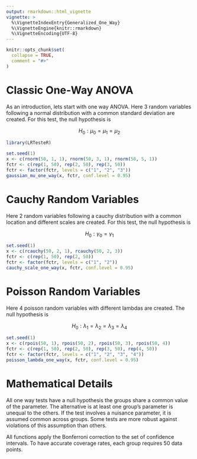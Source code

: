 ```yaml
---
output: rmarkdown::html_vignette
vignette: >
  %\VignetteIndexEntry{Generalized_One_Way}
  %\VignetteEngine{knitr::rmarkdown}
  %\VignetteEncoding{UTF-8}
---
```


```r
knitr::opts_chunk$set(
  collapse = TRUE,
  comment = "#>"
)
```

# Classic One-Way ANOVA

As an introduction, lets start with one way ANOVA. Here 3 random variables following a normal distribution with a common standard deviation are created. For this test, the null hypothesis is 

$$ H_{0}: \mu_0 = \mu_1 = \mu_2  $$

```r
library(LRTesteR)

set.seed(1)
x <- c(rnorm(50, 1, 1), rnorm(50, 3, 1), rnorm(50, 5, 1))
fctr <- c(rep(1, 50), rep(2, 50), rep(3, 50))
fctr <- factor(fctr, levels = c("1", "2", "3"))
gaussian_mu_one_way(x, fctr, conf.level = 0.95)
```


# Cauchy Random Variables
Here 2 random variables following a cauchy distribution with a common location and different scales are created. For this test, the null hypothesis is 

$$ H_{0}: \gamma_0 = \gamma_1  $$

```r
set.seed(1)
x <- c(rcauchy(50, 2, 1), rcauchy(50, 2, 3))
fctr <- c(rep(1, 50), rep(2, 50))
fctr <- factor(fctr, levels = c("1", "2"))
cauchy_scale_one_way(x, fctr, conf.level = 0.95)
```



# Poisson Random Variables
Here 4 poisson random variables with different lambdas are created. The null hypothesis is 

$$ H_{0}: \lambda_1 = \lambda_2 = \lambda_3 = \lambda_4  $$

```r
set.seed(1)
x <- c(rpois(50, 1), rpois(50, 2), rpois(50, 3), rpois(50, 4))
fctr <- c(rep(1, 50), rep(2, 50), rep(3, 50), rep(4, 50))
fctr <- factor(fctr, levels = c("1", "2", "3", "4"))
poisson_lambda_one_way(x, fctr, conf.level = 0.95)
```

# Mathematical Details

All one way tests have a null hypothesis the groups share a common value of the parameter. The alternative is at least one group's parameter is unequal to the others.  If the test involves a nuisance parameter, it is assumed common across groups. Some tests are more robust against violations of this assumption than others. 

All functions apply the Bonferroni correction to the set of confidence intervals. To have accurate coverage rates, each group requires 50 data points.
